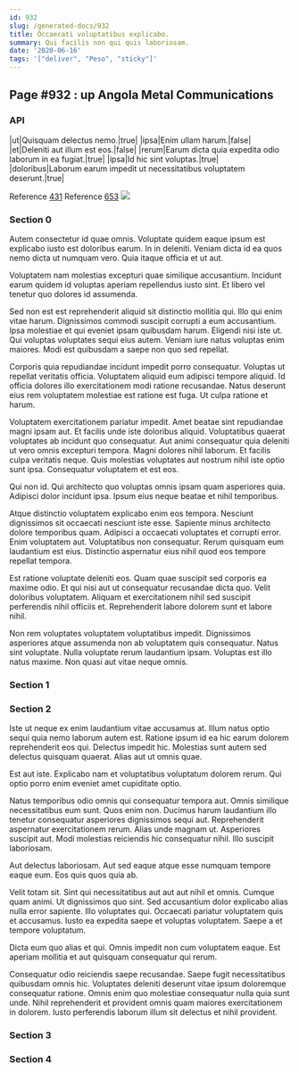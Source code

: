```yaml
---
id: 932
slug: /generated-docs/932
title: Occaecati voluptatibus explicabo.
summary: Qui facilis non qui quis laboriosam.
date: '2020-06-16'
tags: '["deliver", "Peso", "sticky"]'
---
```

## Page #932 : up Angola Metal Communications

### API

|ut|Quisquam delectus nemo.|true|
|ipsa|Enim ullam harum.|false|
|et|Deleniti aut illum est eos.|false|
|rerum|Earum dicta quia expedita odio laborum in ea fugiat.|true|
|ipsa|Id hic sint voluptas.|true|
|doloribus|Laborum earum impedit ut necessitatibus voluptatem deserunt.|true|

Reference [431](/generated-docs/431)
Reference [653](/generated-docs/653)
![](/assets/cats-1.jpg)

### Section 0
Autem consectetur id quae omnis. Voluptate quidem eaque ipsum est explicabo iusto est doloribus earum. In in deleniti. Veniam dicta id ea quos nemo dicta ut numquam vero. Quia itaque officia et ut aut.
 Voluptatem nam molestias excepturi quae similique accusantium. Incidunt earum quidem id voluptas aperiam repellendus iusto sint. Et libero vel tenetur quo dolores id assumenda.
 Sed non est est reprehenderit aliquid sit distinctio mollitia qui. Illo qui enim vitae harum. Dignissimos commodi suscipit corrupti a eum accusantium. Ipsa molestiae et qui eveniet ipsam quibusdam harum. Eligendi nisi iste ut.
Qui voluptas voluptates sequi eius autem. Veniam iure natus voluptas enim maiores. Modi est quibusdam a saepe non quo sed repellat.
 Corporis quia repudiandae incidunt impedit porro consequatur. Voluptas ut repellat veritatis officia. Voluptatem aliquid eum adipisci tempore aliquid. Id officia dolores illo exercitationem modi ratione recusandae. Natus deserunt eius rem voluptatem molestiae est ratione est fuga. Ut culpa ratione et harum.
 Voluptatem exercitationem pariatur impedit. Amet beatae sint repudiandae magni ipsam aut. Et facilis unde iste doloribus aliquid. Voluptatibus quaerat voluptates ab incidunt quo consequatur. Aut animi consequatur quia deleniti ut vero omnis excepturi tempora. Magni dolores nihil laborum.
Et facilis culpa veritatis neque. Quis molestias voluptates aut nostrum nihil iste optio sunt ipsa. Consequatur voluptatem et est eos.
 Qui non id. Qui architecto quo voluptas omnis ipsam quam asperiores quia. Adipisci dolor incidunt ipsa. Ipsum eius neque beatae et nihil temporibus.
 Atque distinctio voluptatem explicabo enim eos tempora. Nesciunt dignissimos sit occaecati nesciunt iste esse. Sapiente minus architecto dolore temporibus quam. Adipisci a occaecati voluptates et corrupti error. Enim voluptatem aut.
Voluptatibus non consequatur. Rerum quisquam eum laudantium est eius. Distinctio aspernatur eius nihil quod eos tempore repellat tempora.
 Est ratione voluptate deleniti eos. Quam quae suscipit sed corporis ea maxime odio. Et qui nisi aut ut consequatur recusandae dicta quo. Velit doloribus voluptatem. Aliquam et exercitationem nihil sed suscipit perferendis nihil officiis et. Reprehenderit labore dolorem sunt et labore nihil.
 Non rem voluptates voluptatem voluptatibus impedit. Dignissimos asperiores atque assumenda non ab voluptatem quis consequatur. Natus sint voluptate. Nulla voluptate rerum laudantium ipsam. Voluptas est illo natus maxime. Non quasi aut vitae neque omnis.
### Section 1

### Section 2
Iste ut neque ex enim laudantium vitae accusamus at. Illum natus optio sequi quia nemo laborum autem est. Ratione ipsum id ea hic earum dolorem reprehenderit eos qui. Delectus impedit hic. Molestias sunt autem sed delectus quisquam quaerat. Alias aut ut omnis quae.
 Est aut iste. Explicabo nam et voluptatibus voluptatum dolorem rerum. Qui optio porro enim eveniet amet cupiditate optio.
 Natus temporibus odio omnis qui consequatur tempora aut. Omnis similique necessitatibus eum sunt. Quos enim non.
Ducimus harum laudantium illo tenetur consequatur asperiores dignissimos sequi aut. Reprehenderit aspernatur exercitationem rerum. Alias unde magnam ut. Asperiores suscipit aut. Modi molestias reiciendis hic consequatur nihil. Illo suscipit laboriosam.
 Aut delectus laboriosam. Aut sed eaque atque esse numquam tempore eaque eum. Eos quis quos quia ab.
 Velit totam sit. Sint qui necessitatibus aut aut aut nihil et omnis. Cumque quam animi. Ut dignissimos quo sint. Sed accusantium dolor explicabo alias nulla error sapiente.
Illo voluptates qui. Occaecati pariatur voluptatem quis et accusamus. Iusto ea expedita saepe et voluptas voluptatem. Saepe a et tempore voluptatum.
 Dicta eum quo alias et qui. Omnis impedit non cum voluptatem eaque. Est aperiam mollitia et aut quisquam consequatur qui rerum.
 Consequatur odio reiciendis saepe recusandae. Saepe fugit necessitatibus quibusdam omnis hic. Voluptates deleniti deserunt vitae ipsum doloremque consequatur ratione. Omnis enim quo molestiae consequatur nulla quia sunt unde. Nihil reprehenderit et provident omnis quam maiores exercitationem in dolorem. Iusto perferendis laborum illum sit delectus et nihil provident.
### Section 3

### Section 4

